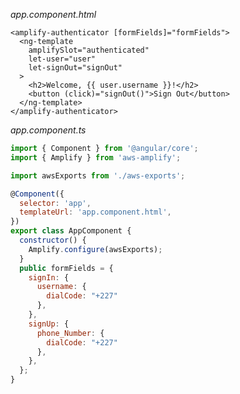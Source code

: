_app.component.html_

```html{1}
<amplify-authenticator [formFields]="formFields">
  <ng-template
    amplifySlot="authenticated"
    let-user="user"
    let-signOut="signOut"
  >
    <h2>Welcome, {{ user.username }}!</h2>
    <button (click)="signOut()">Sign Out</button>
  </ng-template>
</amplify-authenticator>
```

_app.component.ts_

```js
import { Component } from '@angular/core';
import { Amplify } from 'aws-amplify';

import awsExports from './aws-exports';

@Component({
  selector: 'app',
  templateUrl: 'app.component.html',
})
export class AppComponent {
  constructor() {
    Amplify.configure(awsExports);
  }
  public formFields = {
    signIn: {
      username: {
        dialCode: "+227"
      },
    },
    signUp: {
      phone_Number: {
        dialCode: "+227"
      },
    },
  };
}
```
